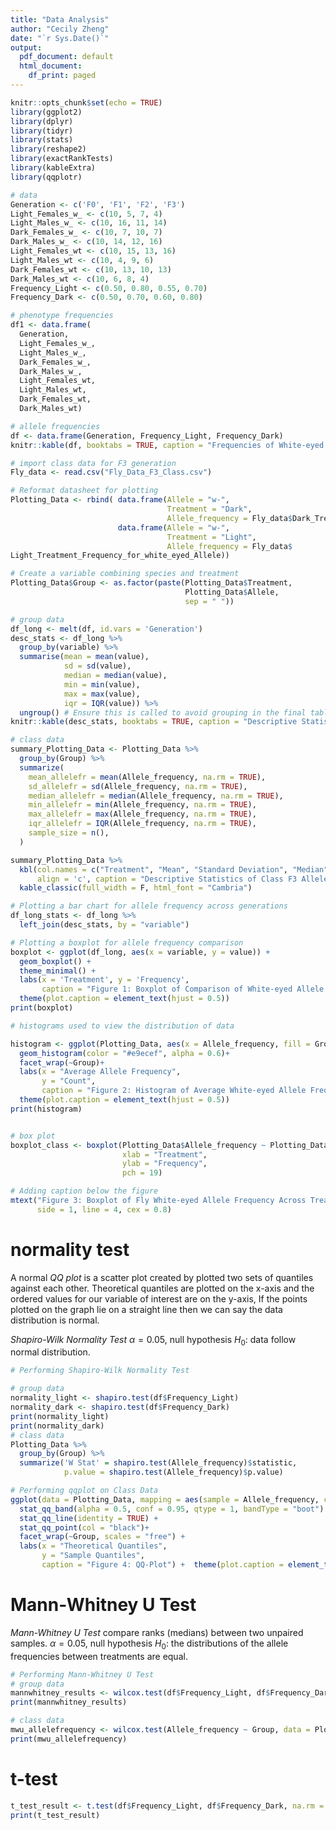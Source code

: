```yaml
---
title: "Data Analysis"
author: "Cecily Zheng"
date: "`r Sys.Date()`"
output:
  pdf_document: default
  html_document:
    df_print: paged
---
```

```r
knitr::opts_chunk$set(echo = TRUE)
library(ggplot2)
library(dplyr)
library(tidyr)
library(stats)
library(reshape2)
library(exactRankTests)
library(kableExtra)
library(qqplotr)
```

\newpage
```r
# data
Generation <- c('F0', 'F1', 'F2', 'F3')
Light_Females_w_ <- c(10, 5, 7, 4)
Light_Males_w_ <- c(10, 16, 11, 14)
Dark_Females_w_ <- c(10, 7, 10, 7)
Dark_Males_w_ <- c(10, 14, 12, 16)
Light_Females_wt <- c(10, 15, 13, 16)
Light_Males_wt <- c(10, 4, 9, 6)
Dark_Females_wt <- c(10, 13, 10, 13)
Dark_Males_wt <- c(10, 6, 8, 4)
Frequency_Light <- c(0.50, 0.80, 0.55, 0.70)
Frequency_Dark <- c(0.50, 0.70, 0.60, 0.80)

# phenotype frequencies
df1 <- data.frame(
  Generation, 
  Light_Females_w_, 
  Light_Males_w_, 
  Dark_Females_w_, 
  Dark_Males_w_, 
  Light_Females_wt, 
  Light_Males_wt, 
  Dark_Females_wt, 
  Dark_Males_wt)

# allele frequencies
df <- data.frame(Generation, Frequency_Light, Frequency_Dark)
knitr::kable(df, booktabs = TRUE, caption = "Frequencies of White-eyed and Wild Type Alleles Across Generations")
```

```r
# import class data for F3 generation
Fly_data <- read.csv("Fly_Data_F3_Class.csv")

# Reformat datasheet for plotting
Plotting_Data <- rbind( data.frame(Allele = "w-",
                                   Treatment = "Dark",
                                   Allele_frequency = Fly_data$Dark_Treatment_Frequency_for_white_eyed_Allele),
                        data.frame(Allele = "w-",
                                   Treatment = "Light",
                                   Allele_frequency = Fly_data$
Light_Treatment_Frequency_for_white_eyed_Allele))

# Create a variable combining species and treatment
Plotting_Data$Group <- as.factor(paste(Plotting_Data$Treatment,
                                       Plotting_Data$Allele,
                                       sep = " "))   
```

\newpage
```r
# group data
df_long <- melt(df, id.vars = 'Generation')
desc_stats <- df_long %>% 
  group_by(variable) %>% 
  summarise(mean = mean(value), 
            sd = sd(value),
            median = median(value),
            min = min(value), 
            max = max(value),
            iqr = IQR(value)) %>%
  ungroup() # Ensure this is called to avoid grouping in the final table output
knitr::kable(desc_stats, booktabs = TRUE, caption = "Descriptive Statistics of Group Allele Frequencies") 
```

```r
# class data
summary_Plotting_Data <- Plotting_Data %>%
  group_by(Group) %>%
  summarize(
    mean_allelefr = mean(Allele_frequency, na.rm = TRUE),
    sd_allelefr = sd(Allele_frequency, na.rm = TRUE),
    median_allelefr = median(Allele_frequency, na.rm = TRUE),
    min_allelefr = min(Allele_frequency, na.rm = TRUE),
    max_allelefr = max(Allele_frequency, na.rm = TRUE),
    iqr_allelefr = IQR(Allele_frequency, na.rm = TRUE),
    sample_size = n(),
  )

summary_Plotting_Data %>%
  kbl(col.names = c("Treatment", "Mean", "Standard Deviation", "Median", "Minimum", "Maximum", "Interquartile Range", "Sample Size"),
      align = 'c', caption = "Descriptive Statistics of Class F3 Allele Frequencies") %>%
  kable_classic(full_width = F, html_font = "Cambria") 
```

```r
# Plotting a bar chart for allele frequency across generations
df_long_stats <- df_long %>% 
  left_join(desc_stats, by = "variable")

# Plotting a boxplot for allele frequency comparison
boxplot <- ggplot(df_long, aes(x = variable, y = value)) +
  geom_boxplot() +
  theme_minimal() +
  labs(x = 'Treatment', y = 'Frequency', 
       caption = "Figure 1: Boxplot of Comparison of White-eyed Allele Frequencies in Light and Dark Conditions") +
  theme(plot.caption = element_text(hjust = 0.5))
print(boxplot)

```

```r
# histograms used to view the distribution of data

histogram <- ggplot(Plotting_Data, aes(x = Allele_frequency, fill = Group))+
  geom_histogram(color = "#e9ecef", alpha = 0.6)+
  facet_wrap(~Group)+
  labs(x = "Average Allele Frequency",
       y = "Count",
       caption = "Figure 2: Histogram of Average White-eyed Allele Frequencies in Light and Dark Conditions") +
  theme(plot.caption = element_text(hjust = 0.5))
print(histogram)


# box plot
boxplot_class <- boxplot(Plotting_Data$Allele_frequency ~ Plotting_Data$Group,
                         xlab = "Treatment",
                         ylab = "Frequency",
                         pch = 19)

# Adding caption below the figure
mtext("Figure 3: Boxplot of Fly White-eyed Allele Frequency Across Treatments", 
      side = 1, line = 4, cex = 0.8)

```
# normality test

A normal *QQ plot* is a scatter plot created by plotted two sets of quantiles against each other. Theoretical quantiles are plotted on the x-axis and the ordered values for our variable of interest are on the y-axis, If the points plotted on the graph lie on a straight line then we can say the data distribution is normal.

*Shapiro-Wilk Normality Test* $\alpha = 0.05$, null hypothesis $H_0$: data follow normal distribution.

```r
# Performing Shapiro-Wilk Normality Test

# group data
normality_light <- shapiro.test(df$Frequency_Light)
normality_dark <- shapiro.test(df$Frequency_Dark)
print(normality_light)
print(normality_dark)
# class data
Plotting_Data %>%
  group_by(Group) %>%
  summarize('W Stat' = shapiro.test(Allele_frequency)$statistic,
            p.value = shapiro.test(Allele_frequency)$p.value)

# Performing qqplot on Class Data
ggplot(data = Plotting_Data, mapping = aes(sample = Allele_frequency, color = Group, fill = Group))+
  stat_qq_band(alpha = 0.5, conf = 0.95, qtype = 1, bandType = "boot") +
  stat_qq_line(identity = TRUE) +
  stat_qq_point(col = "black")+
  facet_wrap(~Group, scales = "free") +
  labs(x = "Theoretical Quantiles", 
       y = "Sample Quantiles",
       caption = "Figure 4: QQ-Plot") +  theme(plot.caption = element_text(hjust = 0.5))

```

# Mann-Whitney U Test

*Mann-Whitney U Test* compare ranks (medians) between two unpaired samples. $\alpha = 0.05$, null hypothesis $H_0$: the distributions of the allele frequencies between treatments are equal.

```r
# Performing Mann-Whitney U Test
# group data
mannwhitney_results <- wilcox.test(df$Frequency_Light, df$Frequency_Dark, na.rm = TRUE, conf.int = TRUE)
print(mannwhitney_results) 

# class data
mwu_allelefrequency <- wilcox.test(Allele_frequency ~ Group, data = Plotting_Data, na.rm = TRUE, paired = FALSE, exact = FALSE, conf.int = TRUE)
print(mwu_allelefrequency)
```

# t-test

```r
t_test_result <- t.test(df$Frequency_Light, df$Frequency_Dark, na.rm = TRUE)
print(t_test_result)
```
